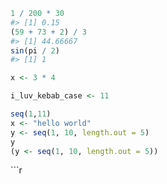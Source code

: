 ```r
1 / 200 * 30
#> [1] 0.15
(59 + 73 + 2) / 3
#> [1] 44.66667
sin(pi / 2)
#> [1] 1
```

```r
x <- 3 * 4
```

```r
i_luv_kebab_case <- 11
```

```r
seq(1,11)
x <- "hello world"
y <- seq(1, 10, length.out = 5)
y
(y <- seq(1, 10, length.out = 5))
```

```r
